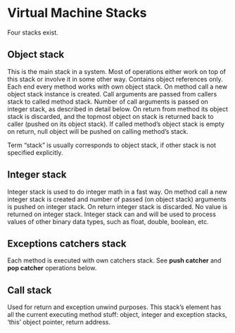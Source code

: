 = Virtual Machine Stacks =

Four stacks exist.

== Object stack ==
This is the main stack in a system. Most of operations either work on top of this stack or involve it in some other way. Contains object references only. Each end every method works with own object stack. On method call a new object stack instance is created. Call arguments are passed from callers stack to called method stack. Number of call arguments is passed on integer stack, as described in detail below. On return from method its object stack is discarded, and the topmost object on stack is returned back to caller (pushed on its object stack). If called method’s object stack is empty on return, null object will be pushed on calling method’s stack.


Term “stack” is usually corresponds to object stack, if other stack is not specified explicitly.

== Integer stack ==
Integer stack is used to do integer math in a fast way. On method call a new integer stack is created and number of passed (on object stack) arguments is pushed on integer stack. On return integer stack is discarded. No value is returned on integer stack. Integer stack can and will be used to process values of other binary data types, such as float, double, boolean, etc.

== Exceptions catchers stack ==
Each method is executed with own catchers stack. See '''push catcher''' and '''pop catcher''' operations below.

== Call stack ==
Used for return and exception unwind purposes. This stack’s element has all the current executing method stuff: object, integer and exception stacks, ‘this’ object pointer, return address.

